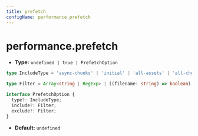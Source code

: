 ```yaml
---
title: prefetch
configName: performance.prefetch
---
```


# performance.prefetch

- **Type:** `undefined | true | PrefetchOption`

```ts
type IncludeType = 'async-chunks' | 'initial' | 'all-assets' | 'all-chunks';

type Filter = Array<string | RegExp> | ((filename: string) => boolean);

interface PrefetchOption {
  type?: IncludeType;
  include?: Filter;
  exclude?: Filter;
}
```

- **Default:** `undefined`


<RsbuildConfig configName="performance.prefetch" />
